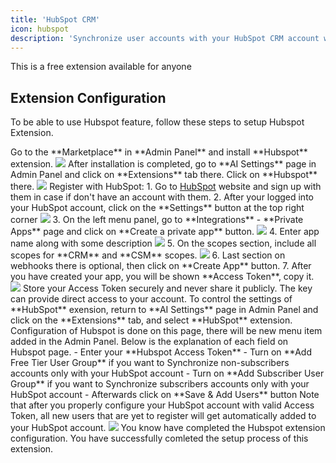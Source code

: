 ```yaml
---
title: 'HubSpot CRM'
icon: hubspot
description: 'Synchronize user accounts with your HubSpot CRM account with our Hubspot extension'
---
```


<Check>
This is a free extension available for anyone
</Check>


## Extension Configuration
To be able to use Hubspot feature, follow these steps to setup Hubspot Extension.

<Steps>
  <Step title="Step 1">
    Go to the **Marketplace** in **Admin Panel** and install **Hubspot** extension.     
    <img src="/images/extensions/hubspot/hubspot-1.png" />    
  </Step>
  <Step title="Step 2">
    After installation is completed, go to **AI Settings** page in Admin Panel and click on **Extensions** tab there. Click on **Hubspot** there. 
    <img src="/images/extensions/hubspot/hubspot-2.png" />
  </Step>
  <Step title="Step 3">
    Register with HubSpot:
    1. Go to <a href="https://hubspot.com" target="_blank">HubSpot</a> website and sign up with them in case if don't have an account with them.
    2. After your logged into your HubSpot account, click on the **Settings** button at the top right corner
        <img src="/images/extensions/hubspot/hubspot-3.png" />
    3. On the left menu panel, go to **Integrations** - **Private Apps** page and click on **Create a private app** button. 
        <img src="/images/extensions/hubspot/hubspot-4.png" />
    4. Enter app name along with some description 
        <img src="/images/extensions/hubspot/hubspot-5.png" />
    5. On the scopes section, include all scopes for **CRM** and **CSM** scopes.  
        <img src="/images/extensions/hubspot/hubspot-6.png" />
    6. Last section on webhooks there is optional, then click on **Create App** button.  
    7. After you have created your app, you will be shown **Access Token**, copy it.    
        <img src="/images/extensions/hubspot/hubspot-7.png" />
        <Note>Store your Access Token securely and never share it publicly. The key can provide direct access to your account.</Note>
  </Step>
   <Step title="Step 4">
    To control the settings of **HubSpot** exension, return to **AI Settings** page in Admin Panel and click on the **Extensions** tab, and select **HubSpot** extension.
    Configuration of Hubspot is done on this page, there will be new menu item added in the Admin Panel. Below is the explanation of each field on Hubspot page. 
    - Enter your **Hubspot Access Token**
    - Turn on **Add Free Tier User Group** if you want to Synchronize non-subscribers accounts only with your HubSpot account
    - Turn on **Add Subscriber User Group** if you want to Synchronize subscribers accounts only with your HubSpot account
    - Afterwards click on **Save & Add Users** button
    <Note>Note that after you properly configure your HubSpot account with valid Access Token, all new users that are yet to register will get automatically added to your HubSpot account.</Note>
    <img src="/images/extensions/hubspot/hubspot-8.png" />
  </Step>
  <Step title="Step 5">
    You know have completed the Hubspot extension configuration.  
  </Step>
</Steps>

<Check>
You have successfully comleted the setup process of this extension.
</Check>


